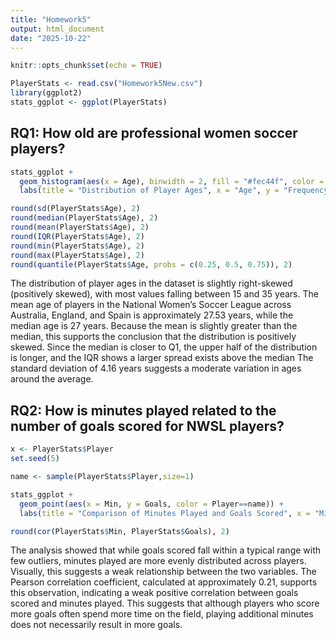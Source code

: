 ```yaml
---
title: "Homework5"
output: html_document
date: "2025-10-22"
---
```


```r
knitr::opts_chunk$set(echo = TRUE)

PlayerStats <- read.csv("Homework5New.csv")
library(ggplot2)
stats_ggplot <- ggplot(PlayerStats)
```

## RQ1: How old are professional women soccer players?

```r

stats_ggplot +
  geom_histogram(aes(x = Age), binwidth = 2, fill = "#fec44f", color = "black") +
  labs(title = "Distribution of Player Ages", x = "Age", y = "Frequency") 

round(sd(PlayerStats$Age), 2)
round(median(PlayerStats$Age), 2)
round(mean(PlayerStats$Age), 2)
round(IQR(PlayerStats$Age), 2)
round(min(PlayerStats$Age), 2)
round(max(PlayerStats$Age), 2)
round(quantile(PlayerStats$Age, probs = c(0.25, 0.5, 0.75)), 2)
```
The distribution of player ages in the dataset is slightly right-skewed (positively skewed), with most values falling between 15 and 35 years. The mean age of players in the National Women's Soccer League across Australia, England, and Spain is approximately 27.53 years, while the median age is 27 years. Because the mean is slightly greater than the median, this supports the conclusion that the distribution is positively skewed. Since the median is closer to Q1, the upper half of the distribution is longer, and the IQR shows a larger spread exists above the median The standard deviation of 4.16 years suggests a moderate variation in ages around the average.

## RQ2: How is minutes played related to the number of goals scored for NWSL players? 

```r
x <- PlayerStats$Player
set.seed(5)

name <- sample(PlayerStats$Player,size=1)

stats_ggplot +
  geom_point(aes(x = Min, y = Goals, color = Player==name)) + 
  labs(title = "Comparison of Minutes Played and Goals Scored", x = "Minutes Played", y = "Goals Scored", color = name)

round(cor(PlayerStats$Min, PlayerStats$Goals), 2)
```
The analysis showed that while goals scored fall within a typical range with few outliers, minutes played are more evenly distributed across players. Visually, this suggests a weak relationship between the two variables. The Pearson correlation coefficient, calculated at approximately 0.21, supports this observation, indicating a weak positive correlation between goals scored and minutes played. This suggests that although players who score more goals often spend more time on the field, playing additional minutes does not necessarily result in more goals.